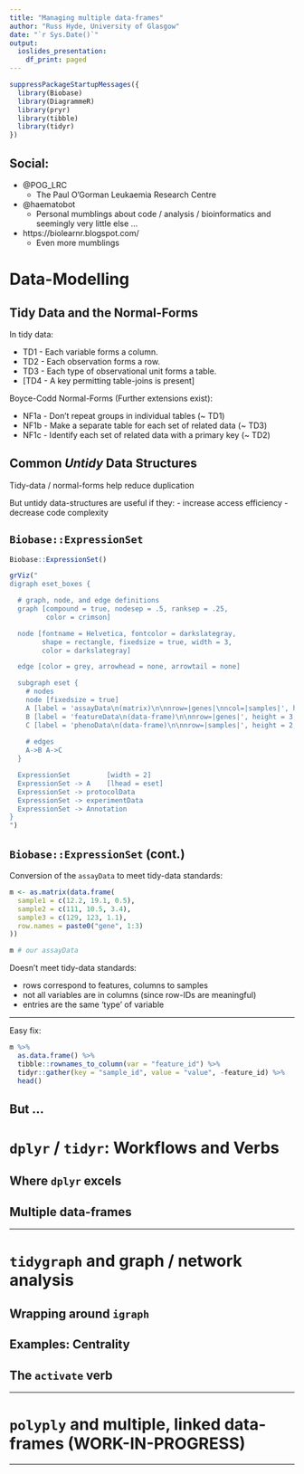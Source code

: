 ```yaml
---
title: "Managing multiple data-frames"
author: "Russ Hyde, University of Glasgow"
date: "`r Sys.Date()`"
output:
  ioslides_presentation:
    df_print: paged
---
```


<!-- 
PLAN:
- data-modelling
    - tidy data
    - 2.5th normal form
    - ExpressionSet/Matrix as an untidy example
- tidyverse pipelines and verbs
    - filter, select, mutate, join, spread, gather
- tidygraph
    - tidy data version of igraph
    - examples of using tidygraph
    - the activate verb
- polyply
-->

<!--
  Styling to allow footnotes to appear on the same slide as their definition
  - Borrowed from https://stackoverflow.com/questions/42690955
-->

<style>
div.footnotes {
  position: absolute;
  bottom: 0;
  margin-bottom: 10px;
  width: 80%;
  font-size: 0.6em;
}
</style>

<script
  src="https://ajax.googleapis.com/ajax/libs/jquery/3.1.1/jquery.min.js"
  ></script>

<script>
  $(document).ready(function() {
    $('slide:not(.backdrop):not(.title-slide)').append('<div class=\"footnotes\">');

    $('footnote').each(function(index) {
      var text  = $(this).html();
      var fnNum = (index+1).toString().sup();
      $(this).html(text + fnNum);

      var footnote   = fnNum + ': ' + $(this).attr('content') + '<br/>';
      var oldContent = $(this).parents('slide').children('div.footnotes').html();
      var newContent = oldContent + footnote;
      $(this).parents('slide').children('div.footnotes').html(newContent);
    });
  });
</script>

<!-- Packages -->

```r
suppressPackageStartupMessages({
  library(Biobase)
  library(DiagrammeR)
  library(pryr)
  library(tibble)
  library(tidyr)
})
```

<!-- Presentation code -->

## Social:

- @POG_LRC
    - The Paul O'Gorman Leukaemia Research Centre

- @haematobot
    - Personal mumblings about code / analysis / bioinformatics and seemingly
    very little else ...

- https://biolearnr.blogspot.com/
    - Even more mumblings

# Data-Modelling

<!-- Is tidy-data always the answer? -->

## Tidy Data and the Normal-Forms

<!-- TODO: NF bullets should have staggered entry -->

In <footnote content="http://vita.had.co.nz/papers/tidy-data.html">tidy data</footnote>:

- TD1 - Each variable forms a column.
- TD2 - Each observation forms a row.
- TD3 - Each type of observational unit forms a table.
- [TD4 - A key permitting table-joins is present]

Boyce-Codd <footnote content="Modified from
https://en.wikipedia.org/wiki/First_normal_form">Normal-Forms</footnote>
(Further extensions exist):

- NF1a - Don't repeat groups in individual tables (~ TD1)
- NF1b - Make a separate table for each set of related data (~ TD3)
- NF1c - Identify each set of related data with a primary key (~ TD2)

## Common _Untidy_ Data Structures

Tidy-data / normal-forms help reduce duplication

But untidy data-structures are useful if they:
- increase access efficiency
- decrease code complexity

## `Biobase::ExpressionSet`

```r
Biobase::ExpressionSet()
```

<!-- TODO: colour the sides of the nodes according to matching dimensions
     - eg, colour of assayData and featureData verticals should match,
           colour of phenoData vertical should match assayData horizontal
           -->

```r
grViz("
digraph eset_boxes {

  # graph, node, and edge definitions
  graph [compound = true, nodesep = .5, ranksep = .25,
         color = crimson]

  node [fontname = Helvetica, fontcolor = darkslategray,
        shape = rectangle, fixedsize = true, width = 3,
        color = darkslategray]

  edge [color = grey, arrowhead = none, arrowtail = none]

  subgraph eset {
    # nodes
    node [fixedsize = true]
    A [label = 'assayData\n(matrix)\n\nnrow=|genes|\nncol=|samples|', height = 3, width = 2]
    B [label = 'featureData\n(data-frame)\n\nnrow=|genes|', height = 3, width = 2.5]
    C [label = 'phenoData\n(data-frame)\n\nnrow=|samples|', height = 2, width = 2.5]
  
    # edges
    A->B A->C
  }

  ExpressionSet         [width = 2]
  ExpressionSet -> A    [lhead = eset]
  ExpressionSet -> protocolData
  ExpressionSet -> experimentData
  ExpressionSet -> Annotation
}
")
```

## `Biobase::ExpressionSet` (cont.)

Conversion of the `assayData` to meet tidy-data standards:

```r
m <- as.matrix(data.frame(
  sample1 = c(12.2, 19.1, 0.5),
  sample2 = c(111, 10.5, 3.4),
  sample3 = c(129, 123, 1.1),
  row.names = paste0("gene", 1:3)
))
```

```r
m # our assayData
```

Doesn't meet tidy-data standards:

- rows correspond to features, columns to samples
- not all variables are in columns (since row-IDs are meaningful)
- entries are the same 'type' of variable

----

Easy fix:

```r
m %>%
  as.data.frame() %>%
  tibble::rownames_to_column(var = "feature_id") %>%
  tidyr::gather(key = "sample_id", value = "value", -feature_id) %>%
  head()
```

## But ...

<!-- 
    - Matrix representation was more dense: see object_size(m)
    - Lost all encapsulation
    - (After modifying featureData / phenoData to match)
        - Have to join rather than index
    - Have to keep track of multiple data-frames, rather than one
      data-structure
    - Only real benefit of the multiple data-frame structure is ease of summary
      / plotting approaches in dplyr / ggplot
-->

<!-- Remove this next section: -->

# `dplyr` / `tidyr`: Workflows and Verbs

## Where `dplyr` excels

## Multiple data-frames

----

# `tidygraph` and graph / network analysis

## Wrapping around `igraph`

## Examples: Centrality

## The `activate` verb

----

# `polyply` and multiple, linked data-frames (WORK-IN-PROGRESS)

----

<!--
Appendix

- NF2 - Every non-prime attribute of the relation is dependent on the whole of
    every candidate key
- NF3 - Every non-prime attribute of a table is non-transitively dependent on
    every key of that table

-->

